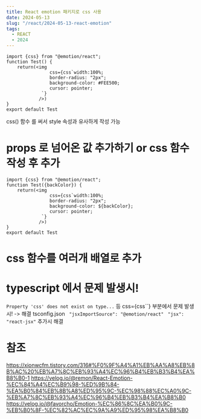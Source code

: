 ```yaml
---
title: React emotion 패키지로 css 사용
date: 2024-05-13
slug: "/react/2024-05-13-react-emotion"
tags:
  - REACT
  - 2024
---
```


```
import {css} from "@emotion/react";
function Test() {
    return(<img
                css={css`width:100%;
                border-radius: "2px";
                background-color: #FEE500;
                cursor: pointer;
             `}
            />)
}
export default Test
```

css() 함수 를 써서 style 속성과 유사하게 작성 가능

# props 로 넘어온 값 추가하기 or css 함수 작성 후 추가
```
import {css} from "@emotion/react";
function Test({backColor}) {
    return(<img
                css={css`width:100%;
                border-radius: "2px";
                background-color: ${backColor};
                cursor: pointer;
             `}
            />)
}
export default Test
```

# css 함수를 여러개 배열로 추가


# typescript 에서 문제 발생시!
`Property 'css' does not exist on type...` 등 css={css``} 부분에서
문제 발생시!
-> 해결 tsconfig.json
` "jsxImportSource": "@emotion/react"`
` "jsx": "react-jsx"`
추가시 해결

# 참조
https://xionwcfm.tistory.com/316#%F0%9F%A4%A1%EB%AA%A8%EB%8B%AC%20%EB%A7%8C%EB%93%A4%EC%96%B4%EB%B3%B4%EA%B8%B0-1
https://velog.io/@remon/React-Emotion-%EC%84%A4%EC%B9%98-%ED%9B%84-%EA%B0%84%EB%8B%A8%ED%95%9C-%EC%98%88%EC%A0%9C-%EB%A7%8C%EB%93%A4%EC%96%B4%EB%B3%B4%EA%B8%B0
https://velog.io/@favorcho/Emotion-%EC%86%8C%EA%B0%9C-%EB%B0%8F-%EC%82%AC%EC%9A%A9%ED%95%98%EA%B8%B0
